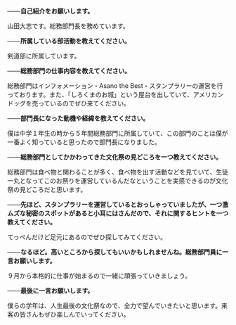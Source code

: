 **───自己紹介をお願いします。**

山田大志です。総務部門長を務めています。

**───所属している部活動を教えてください。**

剣道部に所属しています。

**───総務部門の仕事内容を教えてください。**

総務部門はインフォメーション・Asano the Best・スタンプラリーの運営を行っております。また、「しろくまのお城」という屋台を出していて、アメリカンドッグを売っているのでぜひ来てください。

**───部門長になった動機や経緯を教えてください。**

僕は中学１年生の時から５年間総務部門に所属していて、この部門のことは僕が一番よく知っていると思ったので部門長になりました。

**───総務部門としてかかわってきた文化祭の見どころを一つ教えてください。**

総務部門は食べ物と関わることが多く、食べ物を出す活動などを見ていて、生徒一丸となってこのお祭りを運営しているんだなということを実感できるのが文化祭の見どころだと思います。

**───先ほど、スタンプラリーを運営しているとおっしゃっていましたが、一つ激ムズな秘密のスポットがあると小耳にはさんだので、それに関するヒントを一つ教えてください。**

てっぺんだけど足元にあるのでぜひ探してみてください。

**───なるほど。高いところから探してもいいかもしれませんね。総務部門員に一言お願いします。**

９月から本格的に仕事が始まるので一緒に頑張っていきましょう。

**───最後に一言お願いします。**

僕らの学年は、人生最後の文化祭なので、全力で望んでいきたいと思います。来客の皆さんもぜひ楽しんでいってください。
